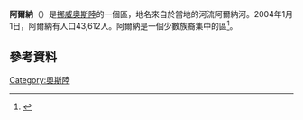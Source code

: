 {{Infobox settlement
| name                 = 阿尔纳区
| official_name        = Bydel Alna
| type                 = 区
| image_shield         = Oslo komm.svg
| image_map            = oslo alna.png
| image_skyline        = 
| latd =  | latm =  | lats =  | latNS = N
| longd=  | longm=  | longs=  | longEW= E
| coordinates_display  = inline,title
| coordinates_region   = NO
| subdivision_type     = 國家
| subdivision_name     = [[挪威|挪威]]
| subdivision_type2    = 城市
| subdivision_name2    = [[奧斯陸|奧斯陸]]
|subdivision_type3      = 
|subdivision_name3      = 
| iso_code             = [[ISO_3166-2:NO|NO-030112]]
| leader_title         = <!-- Governor -->
| leader_name          =  
| area_total_km2       = 13.75
| area_footnotes       =
| area_rank            = 
| area_note            = 
| population_as_of     = 2004
| population_total     = 43,322
| population_footnotes = 
| population_rank      = 
| population_note      = 
| population_density_km2 = auto
| timezone1            = [[Central_European_Time|CET]]
| utc_offset1          = +1
| timezone1_DST        = [[Central_European_Summer_Time|CEST]]
| utc_offset1_DST      = +2
| website              = [http://www.bydel-alna.oslo.kommune.no/ bydel-alna.oslo.kommune.no]
}}
'''阿爾納'''（{{lang-no|Alna}}）是[[挪威|挪威]][[奧斯陸|奧斯陸]]的一個區，地名來自於當地的河流阿爾納河。2004年1月1日，阿爾納有人口43,612人。阿爾納是一個少數族裔集中的區<ref>{{Cite web |url=http://www.utviklings-og-kompetanseetaten.oslo.kommune.no/kostra_statistikk_og_nokkeltall_for_bydelene/demografi/article37519-10977.html |title=存档副本 |access-date=2016-02-22 |archive-date=2006-05-19 |archive-url=https://web.archive.org/web/20060519012550/http://www.utviklings-og-kompetanseetaten.oslo.kommune.no/kostra_statistikk_og_nokkeltall_for_bydelene/demografi/article37519-10977.html |dead-url=no }}</ref>。
==參考資料==
{{reflist}}
{{coord|59|55|45|N|10|51|39|E|display=title|region:NO-03_type:city}}
[[Category:奧斯陸|Category:奧斯陸]]
{{挪威小作品}}
{{奧斯陸行政區劃}}
